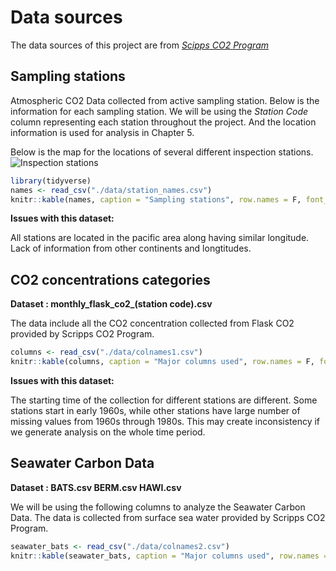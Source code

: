# Data sources

The data sources of this project are from [*Scipps CO2 Program*](https://scrippsco2.ucsd.edu)

## Sampling stations

Atmospheric CO2 Data collected from active sampling station. Below is the information for each sampling station. We will be using the *Station Code* column representing each station throughout the project. And the location information is used for analysis in Chapter 5.

Below is the map for the locations of several different inspection stations.
![Inspection stations](./data/mlo_station_map.png)

```r
library(tidyverse)
names <- read_csv("./data/station_names.csv")
knitr::kable(names, caption = "Sampling stations", row.names = F, font_size = 8)
```

**Issues with this dataset: **

All stations are located in the pacific area along having similar longitude. Lack of information from other continents and longtitudes.

## CO2 concentrations categories

**Dataset : monthly_flask_co2_(station code).csv**

The data include all the CO2 concentration collected from Flask CO2 provided by Scripps CO2 Program.

```r
columns <- read_csv("./data/colnames1.csv")
knitr::kable(columns, caption = "Major columns used", row.names = F, font_size = 8)
```

**Issues with this dataset: **

The starting time of the collection for different stations are different. Some stations start in early 1960s, while other stations have large number of missing values from 1960s through 1980s. This may create inconsistency if we generate analysis on the whole time period.

## Seawater Carbon Data

**Dataset : BATS.csv BERM.csv HAWI.csv**

We will be using the following columns to analyze the Seawater Carbon Data. The data is collected from surface sea water provided by Scripps CO2 Program.

```r
seawater_bats <- read_csv("./data/colnames2.csv")
knitr::kable(seawater_bats, caption = "Major columns used", row.names = F, font_size = 8)
```
